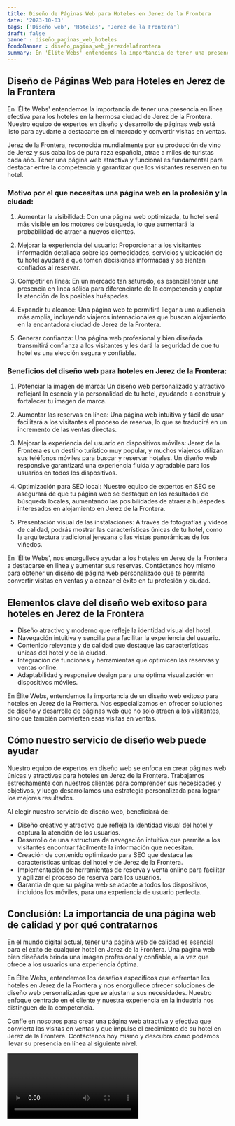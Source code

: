```yaml
---
title: Diseño de Páginas Web para Hoteles en Jerez de la Frontera
date: '2023-10-03'
tags: ['Diseño web', 'Hoteles', 'Jerez de la Frontera']
draft: false
banner : diseño_paginas_web_hoteles
fondoBanner : diseño_pagina_web_jerezdelafrontera
summary: En 'Élite Webs' entendemos la importancia de tener una presencia en línea efectiva para los hoteles en la hermosa ciudad de Jerez de la Frontera. Nuestro equipo de expertos en diseño y desarrollo de páginas web está listo para ayudarte a destacarte en el mercado y convertir visitas en ventas.
---
```


## Diseño de Páginas Web para Hoteles en Jerez de la Frontera

En 'Élite Webs' entendemos la importancia de tener una presencia en línea efectiva para los hoteles en la hermosa ciudad de Jerez de la Frontera. Nuestro equipo de expertos en diseño y desarrollo de páginas web está listo para ayudarte a destacarte en el mercado y convertir visitas en ventas.

Jerez de la Frontera, reconocida mundialmente por su producción de vino de Jerez y sus caballos de pura raza española, atrae a miles de turistas cada año. Tener una página web atractiva y funcional es fundamental para destacar entre la competencia y garantizar que los visitantes reserven en tu hotel.

### Motivo por el que necesitas una página web en la profesión y la ciudad:

1. Aumentar la visibilidad: Con una página web optimizada, tu hotel será más visible en los motores de búsqueda, lo que aumentará la probabilidad de atraer a nuevos clientes.

2. Mejorar la experiencia del usuario: Proporcionar a los visitantes información detallada sobre las comodidades, servicios y ubicación de tu hotel ayudará a que tomen decisiones informadas y se sientan confiados al reservar.

3. Competir en línea: En un mercado tan saturado, es esencial tener una presencia en línea sólida para diferenciarte de la competencia y captar la atención de los posibles huéspedes.

4. Expandir tu alcance: Una página web te permitirá llegar a una audiencia más amplia, incluyendo viajeros internacionales que buscan alojamiento en la encantadora ciudad de Jerez de la Frontera.

5. Generar confianza: Una página web profesional y bien diseñada transmitirá confianza a los visitantes y les dará la seguridad de que tu hotel es una elección segura y confiable.

### Beneficios del diseño web para hoteles en Jerez de la Frontera:

1. Potenciar la imagen de marca: Un diseño web personalizado y atractivo reflejará la esencia y la personalidad de tu hotel, ayudando a construir y fortalecer tu imagen de marca.

2. Aumentar las reservas en línea: Una página web intuitiva y fácil de usar facilitará a los visitantes el proceso de reserva, lo que se traducirá en un incremento de las ventas directas.

3. Mejorar la experiencia del usuario en dispositivos móviles: Jerez de la Frontera es un destino turístico muy popular, y muchos viajeros utilizan sus teléfonos móviles para buscar y reservar hoteles. Un diseño web responsive garantizará una experiencia fluida y agradable para los usuarios en todos los dispositivos.

4. Optimización para SEO local: Nuestro equipo de expertos en SEO se asegurará de que tu página web se destaque en los resultados de búsqueda locales, aumentando las posibilidades de atraer a huéspedes interesados en alojamiento en Jerez de la Frontera.

5. Presentación visual de las instalaciones: A través de fotografías y videos de calidad, podrás mostrar las características únicas de tu hotel, como la arquitectura tradicional jerezana o las vistas panorámicas de los viñedos.

En 'Élite Webs', nos enorgullece ayudar a los hoteles en Jerez de la Frontera a destacarse en línea y aumentar sus reservas. Contáctanos hoy mismo para obtener un diseño de página web personalizado que te permita convertir visitas en ventas y alcanzar el éxito en tu profesión y ciudad.

<GifSeo />

<Cta />

## Elementos clave del diseño web exitoso para hoteles en Jerez de la Frontera

- Diseño atractivo y moderno que refleje la identidad visual del hotel.
- Navegación intuitiva y sencilla para facilitar la experiencia del usuario.
- Contenido relevante y de calidad que destaque las características únicas del hotel y de la ciudad.
- Integración de funciones y herramientas que optimicen las reservas y ventas online.
- Adaptabilidad y responsive design para una óptima visualización en dispositivos móviles.

En Élite Webs, entendemos la importancia de un diseño web exitoso para hoteles en Jerez de la Frontera. Nos especializamos en ofrecer soluciones de diseño y desarrollo de páginas web que no solo atraen a los visitantes, sino que también convierten esas visitas en ventas.

## Cómo nuestro servicio de diseño web puede ayudar

Nuestro equipo de expertos en diseño web se enfoca en crear páginas web únicas y atractivas para hoteles en Jerez de la Frontera. Trabajamos estrechamente con nuestros clientes para comprender sus necesidades y objetivos, y luego desarrollamos una estrategia personalizada para lograr los mejores resultados.

Al elegir nuestro servicio de diseño web, beneficiará de:

- Diseño creativo y atractivo que refleja la identidad visual del hotel y captura la atención de los usuarios.
- Desarrollo de una estructura de navegación intuitiva que permite a los visitantes encontrar fácilmente la información que necesitan.
- Creación de contenido optimizado para SEO que destaca las características únicas del hotel y de Jerez de la Frontera.
- Implementación de herramientas de reserva y venta online para facilitar y agilizar el proceso de reserva para los usuarios.
- Garantía de que su página web se adapte a todos los dispositivos, incluidos los móviles, para una experiencia de usuario perfecta.

## Conclusión: La importancia de una página web de calidad y por qué contratarnos

En el mundo digital actual, tener una página web de calidad es esencial para el éxito de cualquier hotel en Jerez de la Frontera. Una página web bien diseñada brinda una imagen profesional y confiable, a la vez que ofrece a los usuarios una experiencia óptima.

En Élite Webs, entendemos los desafíos específicos que enfrentan los hoteles en Jerez de la Frontera y nos enorgullece ofrecer soluciones de diseño web personalizadas que se ajustan a sus necesidades. Nuestro enfoque centrado en el cliente y nuestra experiencia en la industria nos distinguen de la competencia.

Confíe en nosotros para crear una página web atractiva y efectiva que convierta las visitas en ventas y que impulse el crecimiento de su hotel en Jerez de la Frontera. Contáctenos hoy mismo y descubra cómo podemos llevar su presencia en línea al siguiente nivel.

<Video />

<CtaBot job='Hoteles' city='Jerez de la Frontera'/>

<Gmaps query='Jerez de la Frontera+españa+maps' />